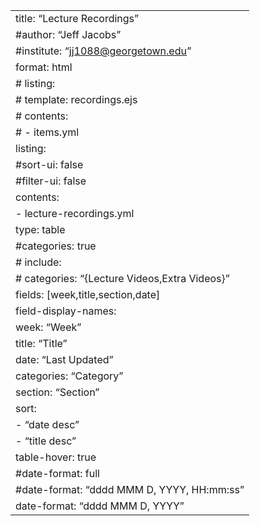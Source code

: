 ---
title: "Lecture Recordings"
#author: "Jeff Jacobs"
#institute: "<a href='mailto:jj1088@georgetown.edu' target='_blank'>jj1088@georgetown.edu</a>"
format: html
# listing:
#   template: recordings.ejs
#   contents:
#     - items.yml
listing:
  #sort-ui: false
  #filter-ui: false
  contents:
    - lecture-recordings.yml
  type: table
  #categories: true
#   include:
#     categories: "{Lecture Videos,Extra Videos}"
  fields: [week,title,section,date]
  field-display-names:
    week: "Week"
    title: "Title"
    date: "Last Updated"
    categories: "Category"
    section: "Section"
  sort:
    - "date desc"
    - "title desc"
  table-hover: true
  #date-format: full
  #date-format: "dddd MMM D, YYYY, HH:mm:ss"
  date-format: "dddd MMM D, YYYY"
---